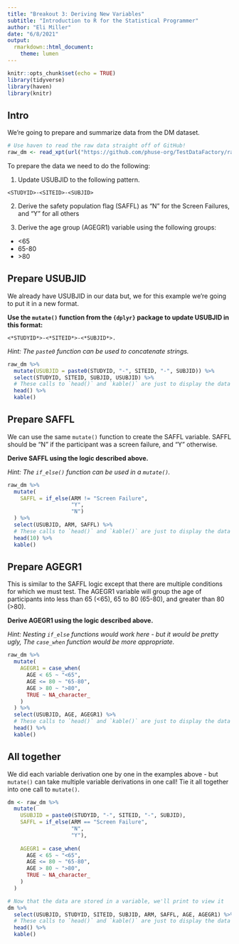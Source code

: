 ```yaml
---
title: "Breakout 3: Deriving New Variables"
subtitle: "Introduction to R for the Statistical Programmer"
author: "Eli Miller"
date: "6/8/2021"
output:
  rmarkdown::html_document:
    theme: lumen
---
```


```r
knitr::opts_chunk$set(echo = TRUE)
library(tidyverse)
library(haven)
library(knitr)
```

## Intro

We're going to prepare and summarize data from the DM dataset.

```r
# Use haven to read the raw data straight off of GitHub!
raw_dm <- read_xpt(url("https://github.com/phuse-org/TestDataFactory/raw/main/Updated/TDF_SDTM/dm.xpt"))
```

To prepare the data we need to do the following:

1)  Update USUBJID to the following pattern.

  ```
  <STUDYID>-<SITEID>-<SUBJID>
  ```

2)  Derive the safety population flag (SAFFL) as "N" for the Screen Failures, and "Y" for all others

3)  Derive the age group (AGEGR1) variable using the following groups:

-   \<65
-   65-80
-   \>80

## Prepare USUBJID

We already have USUBJID in our data but, we for this example we're going to put it in a new format.

**Use the `mutate()` function from the `{dplyr}` package to update USUBJID in this format:**

    <*STUDYID*>-<*SITEID*>-<*SUBJID*>. 

*Hint: The `paste0` function can be used to concatenate strings.*

```r
raw_dm %>%
  mutate(USUBJID = paste0(STUDYID, "-", SITEID, "-", SUBJID)) %>% 
  select(STUDYID, SITEID, SUBJID, USUBJID) %>% 
  # These calls to `head()` and `kable()` are just to display the data nicely
  head() %>% 
  kable()
```

## Prepare SAFFL

We can use the same `mutate()` function to create the SAFFL variable. SAFFL should be "N" if the participant was a screen failure, and "Y" otherwise.

**Derive SAFFL using the logic described above.**

*Hint: The `if_else()` function can be used in a `mutate()`.*

```r
raw_dm %>%
  mutate(
    SAFFL = if_else(ARM != "Screen Failure",
                    "Y",
                    "N")
  ) %>% 
  select(USUBJID, ARM, SAFFL) %>% 
  # These calls to `head()` and `kable()` are just to display the data nicely
  head(10) %>% 
  kable()
```

## Prepare AGEGR1

This is similar to the SAFFL logic except that there are multiple conditions for which we must test. The AGEGR1 variable will group the age of participants into less than 65 (\<65), 65 to 80 (65-80), and greater than 80 (\>80).

**Derive AGEGR1 using the logic described above.**

*Hint: Nesting `if_else` functions would work here - but it would be pretty ugly, The `case_when` function would be more appropriate.*

```r
raw_dm %>%
  mutate(
    AGEGR1 = case_when(
      AGE < 65 ~ "<65",
      AGE <= 80 ~ "65-80",
      AGE > 80 ~ ">80",
      TRUE ~ NA_character_
    )
  ) %>% 
  select(USUBJID, AGE, AGEGR1) %>% 
  # These calls to `head()` and `kable()` are just to display the data nicely
  head() %>% 
  kable()
```

## All together

We did each variable derivation one by one in the examples above - but `mutate()` can take multiple variable derivations in one call! Tie it all together into one call to `mutate()`.

```r
dm <- raw_dm %>%
  mutate(
    USUBJID = paste0(STUDYID, "-", SITEID, "-", SUBJID),
    SAFFL = if_else(ARM == "Screen Failure",
                    "N",
                    "Y"),
    
    AGEGR1 = case_when(
      AGE < 65 ~ "<65",
      AGE <= 80 ~ "65-80",
      AGE > 80 ~ ">80",
      TRUE ~ NA_character_
    )
  ) 

# Now that the data are stored in a variable, we'll print to view it
dm %>% 
  select(USUBJID, STUDYID, SITEID, SUBJID, ARM, SAFFL, AGE, AGEGR1) %>% 
  # These calls to `head()` and `kable()` are just to display the data nicely
  head() %>% 
  kable()
```
